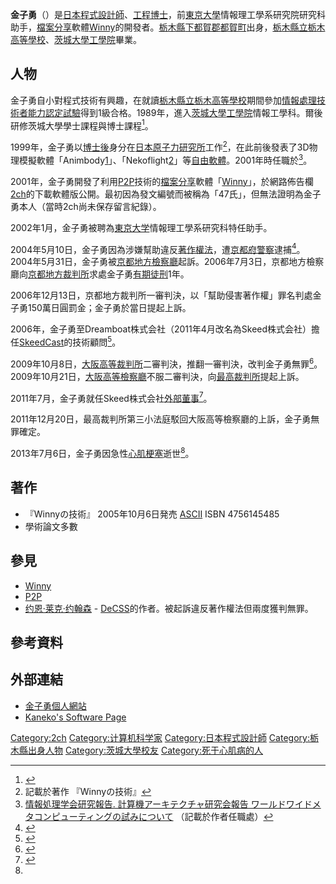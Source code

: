 {{Prose|time=2021-10-13T15:53:11+00:00}}
{{NoteTA|G1=IT}}
{{Japanese|japanese= 金子 勇|kana= かねこ いさむ|romaji= Kaneko Isamu}}

'''金子勇'''（{{bd|1970年|7月|2013年|7月6日<ref name=dan130707>[http://danblog.cocolog-nifty.com/index/2013/07/post-9e47.html 2013/07/07 訃報：将星隕つ] - 壇弁護士の事務室（弁護団の事務局長）</ref>|catIdx=Kaneko}}）是[[日本|日本]][[程序员|程式設計師]]、[[工程博士|工程博士]]，前[[東京大學|東京大學]]情報理工學系研究院研究科助手，[[檔案分享|檔案分享]]軟體[[Winny|Winny]]的開發者。[[栃木縣|栃木縣]][[下都賀郡|下都賀郡]][[都賀町|都賀町]]出身，[[栃木縣立栃木高等學校|栃木縣立栃木高等學校]]、[[茨城大學|茨城大學]][[工學院|工學院]]畢業。

== 人物 ==
金子勇自小對程式技術有興趣，在就讀[[栃木縣立栃木高等學校|栃木縣立栃木高等學校]]期間參加[[情報處理技術者能力認定試驗|情報處理技術者能力認定試驗]]得到1級合格。1989年，進入[[茨城大學|茨城大學]][[工學院|工學院]]情報工學科。爾後研修茨城大學學士課程與博士課程<ref>{{Cite web |url=http://kyoto-np.co.jp/info/special/winny/061213y11.html |title=《京都新聞》Winny事件特集 |access-date=2009-10-08 |archive-url=https://web.archive.org/web/20091012004757/http://kyoto-np.co.jp/info/special/winny/061213y11.html |archive-date=2009-10-12 |dead-url=yes }}</ref>。

1999年，金子勇以[[博士後|博士後]]身分在[[日本原子力研究所|日本原子力研究所]]工作<ref>記載於著作 『Winnyの技術』</ref>，在此前後發表了3D物理模擬軟體「Animbody[https://web.archive.org/web/20090531050919/http://homepage1.nifty.com/kaneko/anibody.htm]」、「Nekoflight[https://web.archive.org/web/20090828073105/http://homepage1.nifty.com/kaneko/nflight2.htm]」等[[自由軟體|自由軟體]]。2001年時任職於{{tsl|ja|エクス・ツールス|ExpressionTools株式会社}}<ref>[http://ci.nii.ac.jp/naid/110004029050/en/ 情報処理学会研究報告. 計算機アーキテクチャ研究会報告 ワールドワイドメタコンピューティングの試みについて] （記載於作者任職處）</ref>。

2001年，金子勇開發了利用[[P2P|P2P]]技術的[[檔案分享|檔案分享]]軟體「[[Winny|Winny]]」，於網路佈告欄[[2ch|2ch]]的下載軟體版公開。最初因為發文編號而被稱為「47氏」，但無法證明為金子勇本人（當時2ch尚未保存留言紀錄）。

2002年1月，金子勇被聘為[[東京大学|東京大学]]情報理工學系研究科特任助手。

2004年5月10日，金子勇因為涉嫌幫助違反[[著作權法|著作權法]]，遭[[京都府警察|京都府警察]]逮捕<ref>{{cite web|url=http://internet.watch.impress.co.jp/cda/news/2004/05/10/3029.html|title=京都府警、Winny開発者逮捕～事情聴取では47氏が違法性を認める発言も |work=Internet Watch |publisher= Impress Watch|date=2004-05-10|accessdate=2012-06-23 |language=ja}}</ref>。2004年5月31日，金子勇被[[京都地方檢察廳|京都地方檢察廳]]起訴。2006年7月3日，京都地方檢察廳向[[京都地方裁判所|京都地方裁判所]]求處金子勇[[有期徒刑|有期徒刑]]1年。

2006年12月13日，京都地方裁判所一審判決，以「幫助侵害著作權」罪名判處金子勇150萬日圓罰金；金子勇於當日提起上訴。

2006年，金子勇至Dreamboat株式会社（2011年4月改名為Skeed株式会社）擔任[[SkeedCast|SkeedCast]]的技術顧問<ref>{{cite web|url=http://internet.watch.impress.co.jp/cda/news/2006/04/18/11686.html|title=Winnyの金子氏も開発に参画したコンテンツ配信システム「SkeedCast」 |work=Internet Watch |publisher= Impress Watch|date=2006-04-18|accessdate=2012-06-23 |language=ja}}</ref>。

2009年10月8日，[[大阪高等裁判所|大阪高等裁判所]]二審判決，推翻一審判決，改判金子勇無罪<ref>{{cite web|url=http://www.jiji.com/jc/c?g=soc_30&k=2009100800052 |title=ウィニー開発者に逆転無罪＝一審は罰金１５０万円－著作権侵害ほう助控訴審 |work=[[時事通信社|時事通信社]] |publisher= |date= 2009-10-08|accessdate= |language= ja}}</ref>。2009年10月21日，[[大阪高等檢察廳|大阪高等檢察廳]]不服二審判決，向[[最高裁判所|最高裁判所]]提起上訴。

2011年7月，金子勇就任Skeed株式会社[[外部董事|外部董事]]<ref>{{cite web|url=http://www.skeed.co.jp/press/img/press_110728.pdf|title=社外取締役新任のお知らせ |work=Skeed株式会社 |publisher= |date=2011-07-27|accessdate=2012-06-18 |language=ja}}</ref>。

2011年12月20日，最高裁判所第三小法庭駁回大阪高等檢察廳的上訴，金子勇無罪確定。

2013年7月6日，金子勇因急性[[心肌梗塞|心肌梗塞]]逝世<ref name=dan130707 />。

== 著作 ==
*『Winnyの技術』 2005年10月6日発売 [[ASCII_(公司)|ASCII]] ISBN 4756145485
*學術論文多數

== 參見 ==
*[[Winny|Winny]]
*[[P2P|P2P]]
*[[约恩·莱克·约翰森|约恩·莱克·约翰森]] - [[DeCSS|DeCSS]]的作者。被起訴違反著作權法但兩度獲判無罪。

==參考資料==
<div class="references-small">
<references />
</div>

== 外部連結 ==
*[https://web.archive.org/web/20040901010748/http://www.geocities.co.jp/SiliconValley/2949/ 金子勇個人網站]
*[https://web.archive.org/web/20090924090006/http://homepage1.nifty.com/kaneko/ Kaneko's Software Page]

{{DEFAULTSORT:Kaneko Isamu}}
[[Category:2ch|Category:2ch]]
[[Category:计算机科学家|Category:计算机科学家]]
[[Category:日本程式設計師|Category:日本程式設計師]]
[[Category:栃木縣出身人物|Category:栃木縣出身人物]]
[[Category:茨城大學校友|Category:茨城大學校友]]
[[Category:死于心肌病的人|Category:死于心肌病的人]]